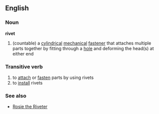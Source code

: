 ==English==
===Noun===
'''rivet'''
{{wikipedia}}
#(countable) a [[cylindrical]] [[mechanical]] [[fastener]] that attaches multiple parts together by fitting through a [[hole]] and deforming the head(s) at either end

===Transitive verb===
#to [[attach]] or [[fasten]] parts by using rivets
#to [[install]] rivets

===See also===
*[[Rosie the Riveter]]